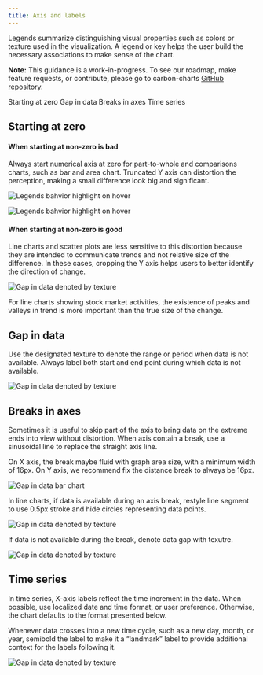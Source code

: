 ```yaml
---
title: Axis and labels
---
```


<PageDescription>

Legends summarize distinguishing visual properties such as colors or texture used in the visualization. A legend or key helps the user build the necessary associations to make sense of the chart.

</PageDescription>

<InlineNotification>

**Note:** This guidance is a work-in-progress. To see our roadmap, make feature requests, or contribute, please go to carbon-charts [GitHub repository](https://github.com/carbon-design-system/carbon-charts).

</InlineNotification>

<AnchorLinks>

<AnchorLink>Starting at zero</AnchorLink>
<AnchorLink>Gap in data</AnchorLink>
<AnchorLink>Breaks in axes</AnchorLink>
<AnchorLink>Time series</AnchorLink>

</AnchorLinks>

## Starting at zero

#### When starting at non-zero is bad

Always start numerical axis at zero for part-to-whole and comparisons charts, such as bar and area chart. Truncated Y axis can distortion the perception, making a small difference look big and significant.

<Row>
<Column  colLg={4} colMd={4} colSm={4}>
<DoDontExample type="do" caption="For bar charts, the numerical axis should start at zero.">

![Legends bahvior highlight on hover](images/axislabel-zero-a.png)

</DoDontExample>

</Column>
<Column  colLg={4} colMd={4} colSm={4}>

<DoDontExample type="dont" caption="When axis starts at non-zero, percentage differences between bars are exaggerated.">

![Legends bahvior highlight on hover](images/axislabel-zero-b.png)

</DoDontExample>

</Column>
</Row>

#### When starting at non-zero is good

Line charts and scatter plots are less sensitive to this distortion because they are intended to communicate trends and not relative size of the difference. In these cases, cropping the Y axis helps users to better identify the direction of change.

<Row>
<Column  colLg={8} colMd={4} colSm={4}>

![Gap in data denoted by texture](images/axislabel-zero-c.png)

<Caption>
  For line charts showing stock market activities, the existence of peaks and
  valleys in trend is more important than the true size of the change.
</Caption>

</Column>
</Row>

## Gap in data

Use the designated texture to denote the range or period when data is not available. Always label both start and end point during which data is not available.

<Row>
<Column  colLg={8} colMd={4} colSm={4}>

![Gap in data denoted by texture](images/axislabel-gap.png)

</Column>
</Row>

## Breaks in axes

Sometimes it is useful to skip part of the axis to bring data on the extreme ends into view without distortion. When axis contain a break, use a sinusoidal line to replace the straight axis line.

On X axis, the break maybe fluid with graph area size, with a minimum width of 16px. On Y axis, we recommend fix the distance break to always be 16px.

<Row>
<Column  colLg={8} colMd={4} colSm={4}>

![Gap in data bar chart](images/axislabel-break-3.png)

</Column>
</Row>

In line charts, if data is available during an axis break, restyle line segment to use 0.5px stroke and hide circles representing data points.

<Row>
<Column  colLg={8} colMd={4} colSm={4}>

![Gap in data denoted by texture](images/axislabel-break-1.png)

</Column>
</Row>

If data is not available during the break, denote data gap with texutre.

<Row>
<Column  colLg={8} colMd={4} colSm={4}>

![Gap in data denoted by texture](images/axislabel-break-2.png)

</Column>
</Row>

## Time series

In time series, X-axis labels reflect the time increment in the data. When possible, use localized date and time format, or user preference. Otherwise, the chart defaults to the format presented below.

Whenever data crosses into a new time cycle, such as a new day, month, or year, semibold the label to make it a “landmark” label to provide additional context for the labels following it.

<Row>
<Column  colLg={12} colMd={4} colSm={4}>

![Gap in data denoted by texture](images/axislabel-timeseries.png)

</Column>
</Row>
